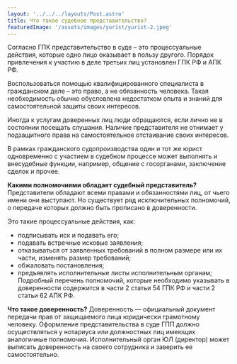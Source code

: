 ```yaml
---
layout: '../../../layouts/Post.astro'
title: Что такое судебное представительство?
featuredImage: '/assets/images/yurist/yurist-2.jpeg'
---
```


Согласно ГПК представительство в суде – это процессуальные действия, которые одно лицо оказывает в пользу другого. Порядок привлечения к участию в деле третьих лиц установлен ГПК РФ и АПК РФ.

Воспользоваться помощью квалифицированного специалиста в гражданском деле – это право, а не обязанность человека. Такая необходимость обычно обусловлена недостатком опыта и знаний для самостоятельной защиты своих интересов. 

Иногда к услугам доверенных лиц люди обращаются, если лично не в состоянии посещать слушания. Наличие представителя не отнимает у подзащитного права на самостоятельное отстаивание своих интересов.

В рамках гражданского судопроизводства один и тот же юрист одновременно с участием в судебном процессе может выполнять и внесудебные функции, например, общение с госорганами, заключение сделок и прочее. 

<strong>Какими полномочиями обладает судебный представитель?</strong>
Представители обладают всеми правами и обязанностями лиц, от чьего имени они выступают. Но существует ряд исключительных полномочий, о передаче которых должно быть прописано в доверенности.

Это такие процессуальные действия, как:

* подписывать иск и подавать его;
* подавать встречные исковые заявления;
* отказываться от заявленных требований в полном размере или их части, изменять размер требований;
* обжаловать постановления;
* предъявлять исполнительные листы исполнительным органам; <br/>
Подробный перечень полномочий, которые необходимо указывать в доверенности содержится в части 2 статьи 54 ГПК РФ и части 2 статьи 62 АПК РФ. 

<strong>Что такое доверенность?</strong>
Доверенность — официальный документ передачи прав от защищаемого лица юридически грамотному человеку. Оформление представительства в суде ГПП должно осуществляться у нотариуса или должностных лиц имеющих аналогичные полномочия. Исполнительный орган ЮЛ (директор) может выписать доверенность на своего сотрудника и заверить ее самостоятельно. 

